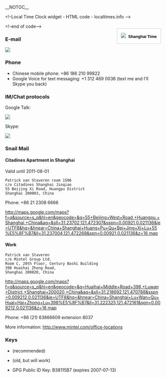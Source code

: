 __NOTOC__
<html><!-Local Time Clock widget - HTML code - localtimes.info --><div align="right" style="float: right;margin:15px 0px 0px 0px"><div align="center" style="width:140px;border:1px solid #ccc;background:#fff ;color: #fff ;font-weight:bold"><a style="padding:2px 1px;margin:2px 1px;font-size:13px;line-height:16px;font-family:arial;text-decoration:none;color:#000 ;" href="http://localtimes.info/Asia/China/Beijing/Beijing/"><img src="http://localtimes.info/images/countries/cn.png" border=0 style="border:0;margin:0;padding:0">&nbsp;&nbsp;Shanghai Time</a></div><script type="text/javascript" src="http://localtimes.info/clock.php?continent=Asia&country=China&city=Beijing&color=black-white&widget_number=1000"></script></div><!-end of code--></html>

===E-mail===
<html><img src="/util/textimage.php?text=trick.fancy-a.vanstaveren.us&size=10"></html>

===Phone===
* Chinese mobile phone: +86 186 210 99822
* Google Voice for text messaging: +1 312 469 0036 (text me and I'll Skype you back)

===IM/Chat protocols===

Google Talk: <html><img src="/util/textimage.php?text=trickv.fancy-a.gmail.com&size=10"></html>

Skype: <html><img src="/util/textimage.php?text=patrick.van.staveren&size=10"></html>

===Snail Mail===

==== Citadines Apartment in Shanghai ====

Valid until 2011-08-01

 Patrick van Staveren room 1506
 c/o Citadines Shanghai Jinqiao
 55 Beijing Xi Road, Huangpu District
 Shanghai 200003, China

Phone: +86 21 2308 6666

[[http://maps.google.com/maps?f=q&source=s_q&hl=en&geocode=&q=55+Beijing+West+Road,+Huangpu,+Shanghai,+China&aq=&sll=31.23702,121.472307&sspn=0.00921,0.021136&ie=UTF8&hq=&hnear=China+Shanghai+Huang+Pu+Qu+Bei+Jing+Xi+Lu+55%E5%8F%B7&ll=31.237004,121.472268&spn=0.00921,0.021136&z=16 map]]

====Work====
 Patrick van Staveren
 c/o Mintel Group Ltd.
 Room C, 20th Floor, Century Bashi Building
 398 Huaihai Zhong Road,
 Shanghai 200020, China
[[http://maps.google.com/maps?f=q&source=s_q&hl=en&geocode=&q=Huaihai+Middle+Road+398,+Luwan+District,+Shanghai+200020,+China&aq=&sll=31.218692,121.470788&sspn=0.009212,0.021136&ie=UTF8&hq=&hnear=China+Shanghai+Lu+Wan+Qu+Huai+Hai+Zhong+Lu+398%E5%8F%B7&ll=31.222325,121.472161&spn=0.009212,0.021136&z=16 map]]

Phone: +86 (21) 63866609 extension 8037

More information: http://www.mintel.com/office-locations


===Keys===
* {{file|Id_rsa.pub|SSH RSAv2 Public Key}} (recommended)
* {{file|Id_dsa.pub|SSH DSA Public Key}} (old, but will work)
* GPG Public ID Key: B38115B7 (expires 2007-07-13)